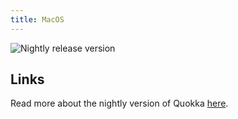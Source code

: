 ```yaml
---
title: MacOS
---
```


![Nightly release version](https://img.shields.io/badge/dynamic/yaml?color=f7d28c&label=Nightly&query=%24.version&url=https%3A%2F%2Fraw.githubusercontent.com%2FLinwoodDev%2FQuokka%2Fnightly%2Fapp%2Fpubspec.yaml&style=for-the-badge)


## Links

<Tabs>
<TabItem label="Nightly">
  <CardGrid>
    <DownloadButton href="https://github.com/LinwoodDev/Quokka/releases/download/nightly/linwood-quokka-macos.dmg" title="DMG"/>
    <DownloadButton href="https://github.com/LinwoodDev/Quokka/releases/download/nightly/linwood-quokka-macos.zip" title="Portable"/>
  </CardGrid>
</TabItem>
</Tabs>

Read more about the nightly version of Quokka [here](/community/nightly).
